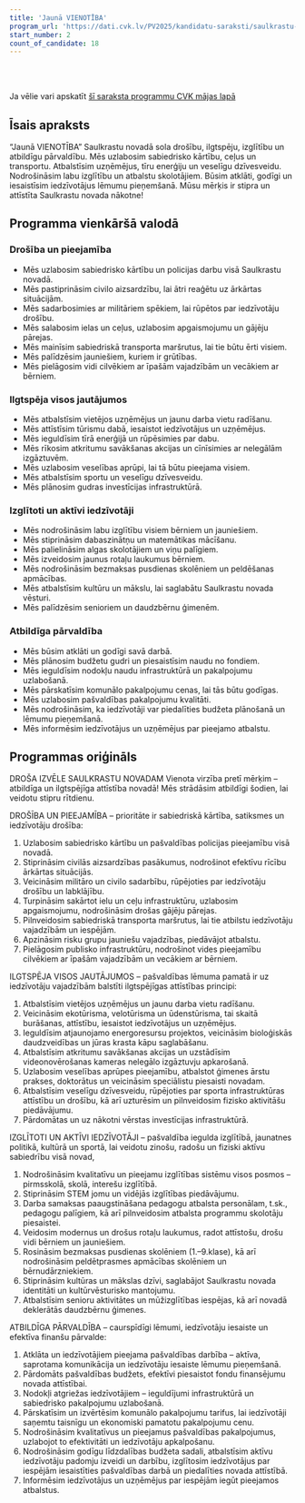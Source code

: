 ```yaml
---
title: 'Jaunā VIENOTĪBA'
program_url: 'https://dati.cvk.lv/PV2025/kandidatu-saraksti/saulkrastu-novads/jauna-vienotiba'
start_number: 2
count_of_candidate: 18
---
```



<Badge text="Drošība un pieejamība" variant="note" size="small" /> <Badge text="Ilgtspējīga attīstība" variant="note" size="small" /> <Badge text="Izglītība un jaunatne" variant="note" size="small" /> <Badge text="Atbildīga pārvaldība" variant="note" size="small" /> <Badge text="Iedzīvotāju iesaiste" variant="note" size="small" />

<br/><br/> 

<Card title='Šis ir mākslīga intelekta ģenerēts apraksts' icon='starlight'>
    Ja vēlie vari apskatīt <a href={frontmatter.program_url} target='_blank'>šī saraksta programmu CVK mājas lapā</a>
    </Card>

## Īsais apraksts

“Jaunā VIENOTĪBA” Saulkrastu novadā sola drošību, ilgtspēju, izglītību un atbildīgu pārvaldību. Mēs uzlabosim sabiedrisko kārtību, ceļus un transportu. Atbalstīsim uzņēmējus, tīru enerģiju un veselīgu dzīvesveidu. Nodrošināsim labu izglītību un atbalstu skolotājiem. Būsim atklāti, godīgi un iesaistīsim iedzīvotājus lēmumu pieņemšanā. Mūsu mērķis ir stipra un attīstīta Saulkrastu novada nākotne!

## Programma vienkāršā valodā

### Drošība un pieejamība
*   Mēs uzlabosim sabiedrisko kārtību un policijas darbu visā Saulkrastu novadā.
*   Mēs pastiprināsim civilo aizsardzību, lai ātri reaģētu uz ārkārtas situācijām.
*   Mēs sadarbosimies ar militāriem spēkiem, lai rūpētos par iedzīvotāju drošību.
*   Mēs salabosim ielas un ceļus, uzlabosim apgaismojumu un gājēju pārejas.
*   Mēs mainīsim sabiedriskā transporta maršrutus, lai tie būtu ērti visiem.
*   Mēs palīdzēsim jauniešiem, kuriem ir grūtības.
*   Mēs pielāgosim vidi cilvēkiem ar īpašām vajadzībām un vecākiem ar bērniem.

### Ilgtspēja visos jautājumos
*   Mēs atbalstīsim vietējos uzņēmējus un jaunu darba vietu radīšanu.
*   Mēs attīstīsim tūrismu dabā, iesaistot iedzīvotājus un uzņēmējus.
*   Mēs ieguldīsim tīrā enerģijā un rūpēsimies par dabu.
*   Mēs rīkosim atkritumu savākšanas akcijas un cīnīsimies ar nelegālām izgāztuvēm.
*   Mēs uzlabosim veselības aprūpi, lai tā būtu pieejama visiem.
*   Mēs atbalstīsim sportu un veselīgu dzīvesveidu.
*   Mēs plānosim gudras investīcijas infrastruktūrā.

### Izglītoti un aktīvi iedzīvotāji
*   Mēs nodrošināsim labu izglītību visiem bērniem un jauniešiem.
*   Mēs stiprināsim dabaszinātņu un matemātikas mācīšanu.
*   Mēs palielināsim algas skolotājiem un viņu palīgiem.
*   Mēs izveidosim jaunus rotaļu laukumus bērniem.
*   Mēs nodrošināsim bezmaksas pusdienas skolēniem un peldēšanas apmācības.
*   Mēs atbalstīsim kultūru un mākslu, lai saglabātu Saulkrastu novada vēsturi.
*   Mēs palīdzēsim senioriem un daudzbērnu ģimenēm.

### Atbildīga pārvaldība
*   Mēs būsim atklāti un godīgi savā darbā.
*   Mēs plānosim budžetu gudri un piesaistīsim naudu no fondiem.
*   Mēs ieguldīsim nodokļu naudu infrastruktūrā un pakalpojumu uzlabošanā.
*   Mēs pārskatīsim komunālo pakalpojumu cenas, lai tās būtu godīgas.
*   Mēs uzlabosim pašvaldības pakalpojumu kvalitāti.
* Mēs nodrošināsim, ka iedzīvotāji var piedalīties budžeta plānošanā un lēmumu pieņemšanā.
* Mēs informēsim iedzīvotājus un uzņēmējus par pieejamo atbalstu.

## Programmas oriģināls

DROŠA IZVĒLE SAULKRASTU NOVADAM
Vienota virzība pretī mērķim – atbildīga un ilgtspējīga attīstība novadā!
Mēs strādāsim atbildīgi šodien, lai veidotu stipru rītdienu.

DROŠĪBA UN PIEEJAMĪBA – prioritāte ir sabiedriskā kārtība, satiksmes un iedzīvotāju drošība:
1) Uzlabosim sabiedrisko kārtību un pašvaldības policijas pieejamību visā novadā.
2) Stiprināsim civilās aizsardzības pasākumus, nodrošinot efektīvu rīcību ārkārtas situācijās.
3) Veicināsim militāro un civilo sadarbību, rūpējoties par iedzīvotāju drošību un labklājību.
4) Turpināsim sakārtot ielu un ceļu infrastruktūru, uzlabosim apgaismojumu, nodrošināsim drošas gājēju pārejas.
5) Pilnveidosim sabiedriskā transporta maršrutus, lai tie atbilstu iedzīvotāju vajadzībām un iespējām.
6) Apzināsim risku grupu jauniešu vajadzības, piedāvājot atbalstu.
7) Pielāgosim publisko infrastruktūru, nodrošinot vides pieejamību cilvēkiem ar īpašām vajadzībām un vecākiem ar bērniem.

ILGTSPĒJA VISOS JAUTĀJUMOS – pašvaldības lēmuma pamatā ir uz iedzīvotāju vajadzībām balstīti ilgtspējīgas attīstības principi:
1) Atbalstīsim vietējos uzņēmējus un jaunu darba vietu radīšanu.
2) Veicināsim ekotūrisma, velotūrisma un ūdenstūrisma, tai skaitā burāšanas, attīstību, iesaistot iedzīvotājus un uzņēmējus.
3) Ieguldīsim atjaunojamo energoresursu projektos, veicināsim bioloģiskās daudzveidības un jūras krasta kāpu saglabāšanu.
4) Atbalstīsim atkritumu savākšanas akcijas un uzstādīsim videonovērošanas kameras nelegālo izgāztuvju apkarošanā.
5) Uzlabosim veselības aprūpes pieejamību, atbalstot ģimenes ārstu prakses, doktorātus un veicināsim speciālistu piesaisti novadam.
6) Atbalstīsim veselīgu dzīvesveidu, rūpējoties par sporta infrastruktūras attīstību un drošību, kā arī uzturēsim un pilnveidosim fizisko aktivitāšu piedāvājumu.
7) Pārdomātas un uz nākotni vērstas investīcijas infrastruktūrā.

IZGLĪTOTI UN AKTĪVI IEDZĪVOTĀJI – pašvaldība iegulda izglītībā, jaunatnes politikā, kultūrā un sportā, lai veidotu zinošu, radošu un fiziski aktīvu sabiedrību visā novad,
1) Nodrošināsim kvalitatīvu un pieejamu izglītības sistēmu visos posmos – pirmsskolā, skolā, interešu izglītībā.
2) Stiprināsim STEM jomu un vidējās izglītības piedāvājumu.
3) Darba samaksas paaugstināšana pedagogu atbalsta personālam, t.sk., pedagogu palīgiem, kā arī pilnveidosim atbalsta programmu skolotāju piesaistei.
4) Veidosim modernus un drošus rotaļu laukumus, radot attīstošu, drošu vidi bērniem un jauniešiem.
5) Rosināsim bezmaksas pusdienas skolēniem (1.–9.klase), kā arī nodrošināsim peldētprasmes apmācības skolēniem un bērnudārzniekiem.
6) Stiprināsim kultūras un mākslas dzīvi, saglabājot Saulkrastu novada identitāti un kultūrvēsturisko mantojumu.
7) Atbalstīsim senioru aktivitātes un mūžizglītības iespējas, kā arī novadā deklerātās daudzbērnu ģimenes.

ATBILDĪGA PĀRVALDĪBA – caurspīdīgi lēmumi, iedzīvotāju iesaiste un efektīva finanšu pārvalde:
1) Atklāta un iedzīvotājiem pieejama pašvaldības darbība – aktīva, saprotama komunikācija un iedzīvotāju iesaiste lēmumu pieņemšanā.
2) Pārdomāts pašvaldības budžets, efektīvi piesaistot fondu finansējumu novada attīstībai.
3) Nodokļi atgriežas iedzīvotājiem – ieguldījumi infrastruktūrā un sabiedrisko pakalpojumu uzlabošanā.
4) Pārskatīsim un izvērtēsim komunālo pakalpojumu tarifus, lai iedzīvotāji saņemtu taisnīgu un ekonomiski pamatotu pakalpojumu cenu.
5) Nodrošināsim kvalitatīvus un pieejamus pašvaldības pakalpojumus, uzlabojot to efektivitāti un iedzīvotāju apkalpošanu.
6) Nodrošināsim godīgu līdzdalības budžeta sadali, atbalstīsim aktīvu iedzīvotāju padomju izveidi un darbību, izglītosim iedzīvotājus par iespējām iesaistīties pašvaldības darbā un piedalīties novada attīstībā.
7) Informēsim iedzīvotājus un uzņēmējus par iespējām iegūt pieejamos atbalstus.
